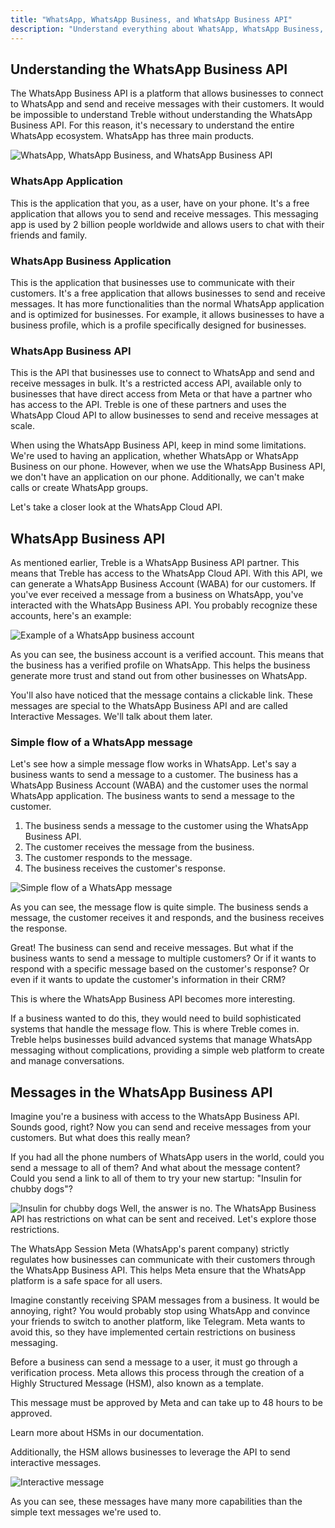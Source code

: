 ```yaml
---
title: "WhatsApp, WhatsApp Business, and WhatsApp Business API"
description: "Understand everything about WhatsApp, WhatsApp Business, and WhatsApp Business API"
---
```


## Understanding the WhatsApp Business API
The WhatsApp Business API is a platform that allows businesses to connect to WhatsApp and send and receive messages with their customers. It would be impossible to understand Treble without understanding the WhatsApp Business API. For this reason, it's necessary to understand the entire WhatsApp ecosystem. WhatsApp has three main products.

<img src="/images/plataformas.png" alt="WhatsApp, WhatsApp Business, and WhatsApp Business API" />

### WhatsApp Application
This is the application that you, as a user, have on your phone. It's a free application that allows you to send and receive messages. This messaging app is used by 2 billion people worldwide and allows users to chat with their friends and family.

### WhatsApp Business Application
This is the application that businesses use to communicate with their customers. It's a free application that allows businesses to send and receive messages. It has more functionalities than the normal WhatsApp application and is optimized for businesses. For example, it allows businesses to have a business profile, which is a profile specifically designed for businesses.

### WhatsApp Business API
This is the API that businesses use to connect to WhatsApp and send and receive messages in bulk. It's a restricted access API, available only to businesses that have direct access from Meta or that have a partner who has access to the API. Treble is one of these partners and uses the WhatsApp Cloud API to allow businesses to send and receive messages at scale.

<Note>When using the WhatsApp Business API, keep in mind some limitations. We're used to having an application, whether WhatsApp or WhatsApp Business on our phone. However, when we use the WhatsApp Business API, we don't have an application on our phone. Additionally, we can't make calls or create WhatsApp groups.</Note>

Let's take a closer look at the WhatsApp Cloud API.

## WhatsApp Business API
As mentioned earlier, Treble is a WhatsApp Business API partner. This means that Treble has access to the WhatsApp Cloud API. With this API, we can generate a WhatsApp Business Account (WABA) for our customers. If you've ever received a message from a business on WhatsApp, you've interacted with the WhatsApp Business API. You probably recognize these accounts, here's an example:

<img src="/images/ejemplo-wa.png" alt="Example of a WhatsApp business account" />

As you can see, the business account is a verified account. This means that the business has a verified profile on WhatsApp. This helps the business generate more trust and stand out from other businesses on WhatsApp.

You'll also have noticed that the message contains a clickable link. These messages are special to the WhatsApp Business API and are called Interactive Messages. We'll talk about them later.

### Simple flow of a WhatsApp message
Let's see how a simple message flow works in WhatsApp. Let's say a business wants to send a message to a customer. The business has a WhatsApp Business Account (WABA) and the customer uses the normal WhatsApp application. The business wants to send a message to the customer.

1. The business sends a message to the customer using the WhatsApp Business API.
2. The customer receives the message from the business.
3. The customer responds to the message.
4. The business receives the customer's response.

<img src="/images/flujo.png" alt="Simple flow of a WhatsApp message" />

As you can see, the message flow is quite simple. The business sends a message, the customer receives it and responds, and the business receives the response.

Great! The business can send and receive messages. But what if the business wants to send a message to multiple customers? Or if it wants to respond with a specific message based on the customer's response? Or even if it wants to update the customer's information in their CRM?

This is where the WhatsApp Business API becomes more interesting.

If a business wanted to do this, they would need to build sophisticated systems that handle the message flow. This is where Treble comes in. Treble helps businesses build advanced systems that manage WhatsApp messaging without complications, providing a simple web platform to create and manage conversations.

## Messages in the WhatsApp Business API
Imagine you're a business with access to the WhatsApp Business API. Sounds good, right? Now you can send and receive messages from your customers. But what does this really mean?

If you had all the phone numbers of WhatsApp users in the world, could you send a message to all of them? And what about the message content? Could you send a link to all of them to try your new startup: "Insulin for chubby dogs"?

<img src="/images/perritos-gordos.png" alt="Insulin for chubby dogs" />
Well, the answer is no. The WhatsApp Business API has restrictions on what can be sent and received. Let's explore those restrictions.

The WhatsApp Session
Meta (WhatsApp's parent company) strictly regulates how businesses can communicate with their customers through the WhatsApp Business API. This helps Meta ensure that the WhatsApp platform is a safe space for all users.

Imagine constantly receiving SPAM messages from a business. It would be annoying, right? You would probably stop using WhatsApp and convince your friends to switch to another platform, like Telegram. Meta wants to avoid this, so they have implemented certain restrictions on business messaging.

Before a business can send a message to a user, it must go through a verification process. Meta allows this process through the creation of a Highly Structured Message (HSM), also known as a template.

This message must be approved by Meta and can take up to 48 hours to be approved.

<CardGroup cols={1}>
    <Card 
        title="What is an HSM?"
        icon="square-h"
        href="/en/docs/meta/hsm-templates"
    >
        Learn more about HSMs in our documentation.
    </Card>
</CardGroup>

Additionally, the HSM allows businesses to leverage the API to send interactive messages.

<img src="/images/sesion-whatsapp.png" alt="Interactive message" />

As you can see, these messages have many more capabilities than the simple text messages we're used to. 